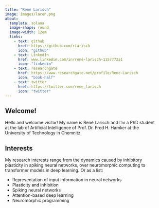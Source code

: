 ```yaml
---
title: "René Larisch"
image: images/laren.png
about: 
  template: solana
  image-shape: round
  image-width: 12em
  links:
    - text: github
      href: https://github.com/rLarisch
      icon: "github"
    - text: LinkedIn
      href: www.linkedin.com/in/rené-larisch-1157772a1
      icon: "linkedin"
    - text: researchgate
      href: https://www.researchgate.net/profile/Rene-Larisch
      icon: "book-half"
    - text: twitter
      href: https://twitter.com/rene_larisch
      icon: "twitter"
---
```


## Welcome! 

Hello and welcome visitor!
My name is René Larisch and I'm a PhD student at the lab of Artificial Intelligence of Prof. Dr. Fred H. Hamker at the University of Technology in Chemnitz.

## Interests

My research interests range from the dynamics caused by inhibitory plasticity in spiking neural networks, over neuromorphic computing to transformer models in deep learning. 
Or as a list:

 - Representation of input information in neural networks
 - Plasticity and inhibition
 - Spiking neural networks
 - Attention-based deep learning
 - Neuromorphic programming 


